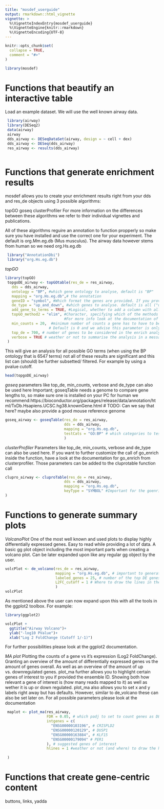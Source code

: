 ```yaml
---
title: "mosdef_userguide"
output: rmarkdown::html_vignette
vignette: >
  %\VignetteIndexEntry{mosdef_userguide}
  %\VignetteEngine{knitr::rmarkdown}
  %\VignetteEncoding{UTF-8}
---
```


```r
knitr::opts_chunk$set(
  collapse = TRUE,
  comment = "#>"
)
```

```r
library(mosdef)
```

# Functions that beautify an interactive table

Load an example dataset. We will use the well known airway data.

```r

 library(airway)
 library(DESeq2)
 data(airway)
 airway
 dds_airway <- DESeqDataSet(airway, design = ~ cell + dex)
 dds_airway <- DESeq(dds_airway)
 res_airway <- results(dds_airway)



```

# Functions that generate enrichment results
mosdef allows you to create your enrichment results right from your dds and res_de objects using 3 possible algorithms:

topGO
goseq
clusterProfiler
For more information on the differences between these algorithms we refer to their individual vignettes and publications.

All of these algorithms reguire an annotation to function propperly so make sure you have installed and use the correct one for your experiment. The default is org.Mm.eg.db (Mus musculus). The airway data however stems from human so we need org.Hs.eg.db

```r

 library("AnnotationDbi")
 library("org.Hs.eg.db")

```

*topGO*
```r
library(topGO)
 topgoDE_airway <- topGOtable(res_de = res_airway,
   dds = dds_airway,
   ontology = "BP", #which gene ontology to analyse, default is "BP"
   mapping = "org.Hs.eg.db",# the annotation
   geneID = "symbol", #Which format the genes are provided. If you provide a res_de and a dds mosdef does                        #it for you and uses symbols if you provide vectors please specify
   de_type = "up_and_down", #which genes to analyse. default is all ("up_and_down"), other possibilities                               #are only upregulated ("up") or  ("down") genes
   add_gene_to_terms = TRUE, #Logical, whether to add a column with all genes annotated to each GO term
   topGO_method2 = "elim", #Character, specifying which of the methods implemented by topGO default is elim
                           #For more info look at the documentation of topGO
   min_counts = 20,  #minimum number of counts a gene has to have to be considered for the background. 
                    # Default is 0 and we advise this parameter is only used by expert users
   top_de = 700, # number of genes to be considered in the enrich analysis default is all, can be reduced                   # to reduce redundancy. Takes the top 700 highest DE genes absed of padj score. IF this                    # number is bigger than the total amount of de genes the parameter defaults to all genes
   verbose = TRUE # weather or not to summarise the analysis in a message
 )

```

This will give an analysis for all possible GO terms (when using the BP ontology that is 6547 terms) not all of these results are significant and this list can (should) be further subsetted/ filtered. For example by using a pvalue cutoff.
```r
head(topgoDE_airway)

```

*goseq*
parameters like top_de, min_counts, verbose and de_type can also be used here
Important; goseqTable needs a genome to compare gene lengths to, so make sure one is installed on your PC for human we recommend:https://bioconductor.org/packages/release/data/annotation/html/TxDb.Hsapiens.UCSC.hg38.knownGene.html
# TODO: Can we say that here? maybe also provide a good mouse reference genome

```r
goseq_airway <- goseqTable(res_de = res_airway,
                           dds = dds_airway,
                           mapping = "org.Hs.eg.db",
                           testCats = "GO:BP" # which categories to test of ("GO:BP, "GO:MF", "GO:CC")
                           )
```

*clusterProfiler*
Parameters like top_de, min_counts, verbose and de_type can also be used here.
If you want to further customize the call of go_enrich inside the function, have a look at the documentation for go_enrich from clusterprofiler. Those parameters can be added to the cluprotable function call
```r
clupro_airway <- cluproTable(res_de = res_airway,
                           dds = dds_airway,
                           mapping = "org.Hs.eg.db",
                           keyType = "SYMBOL" #Important for the goenrich function that is run later on.                                                If using dds and res_de has to be "SYMBOL" which is also                                                  the default
)
```

# Functions to generate summary plots

*VolcanoPlot*
One of the most well known and used plots to display highly differentially expressed genes. Easy to read while providing a lot of data.
A basic gg plot object including the most important parts when creating a volcano plot. Can be later expanded upon like any regular gg object by the user.

```r
volcPlot <- de_volcano(res_de = res_airway,
                       mapping = "org.Hs.eg.db", # important to generate symbols for labelling
                       labeled_genes = 25, # number of the top DE genes to be labeled. Default 30
                       L2FC_cutoff = 1 # Where to draw the lines in the plot and which genes to mark as                                           significant default is one (meaning L2FC +/-1)
                       )
volcPlot

```
As mentioned above the user can now expand upon this with all the tools in the ggplot2 toolbox. For example:
```r
library(ggplot2)

volcPlot +
  ggtitle("Airway Volcano")+
  ylab("-log10 PValue")+
  xlab("Log 2 FoldChange (Cutoff 1/-1)")
```
For further possibilities please look at the ggplot2 documentation.

*MA plot*
Plotting the counts of a gene vs it's expression (Log2 FoldChange). Granting an overview of the amount of differentially expressed genes vs the amount of genes overall. As well as an overview of the amount of up vs. downregulated genes.
plot_ma further allows you to highlight certain genes of interest to you if provided the ensemble ID. Showing both how relevant a gene of interest is (how many reads mapped to it) as well as wether it is up or down regulated. 
plot_ma also allows you to set x and y labels right away but has defaults. However, similar to de_volcano these can also be set later on. For all possible parameters please look at the documentation

```r
 maplot <- plot_ma(res_airway,
                   FDR = 0.05, # which padj to set to count genes as DE
                   intgenes = c(
                     "ENSG00000103196", # CRISPLD2
                     "ENSG00000120129", # DUSP1
                     "ENSG00000163884", # KLF15
                     "ENSG00000179094" # PER1
                   ), # suggested genes of interest
                   hlines = 1 #weather or not (and where) to draw the horizontal line (optional)
                   
 )
```


# Functions that create gene-centric content

buttons, links, yadda

```r
```

